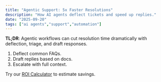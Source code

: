 ```yaml
---
title: "Agentic Support: 5x Faster Resolutions"
description: "How AI agents deflect tickets and speed up replies."
date: "2025-09-20"
tags: ["ai agents","support","automation"]
---
```


**TL;DR**: Agentic workflows can cut resolution time dramatically with deflection, triage, and draft responses.

1. Deflect common FAQs.
2. Draft replies based on docs.
3. Escalate with full context.

Try our [ROI Calculator](/roi-calculator) to estimate savings.

